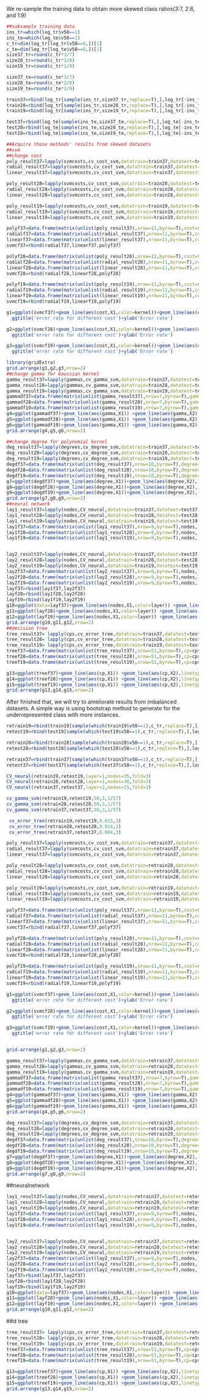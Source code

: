 We re-sample the training data to obtain more skewed class ratios(3:7, 2:8, and 1:9)

```r
##subsample training data
ins_tr=which(log_tr$v58==1)
ins_te=which(log_te$v58==1)
c_tr=dim(log_tr[log_tr$v58==0,])[1]
c_te=dim(log_tr[log_te$v58==0,])[1]
size37_tr=round(c_tr*3/7)
size28_tr=round(c_tr*2/8)
size19_tr=round(c_tr*1/9)

size37_te=round(c_te*3/7)
size28_te=round(c_te*2/8)
size19_te=round(c_te*1/9)

train37=rbind(log_tr[sample(ins_tr,size37_tr,replace=T),],log_tr[-ins_tr,])
train28=rbind(log_tr[sample(ins_tr,size28_tr,replace=T),],log_tr[-ins_tr,])
train19=rbind(log_tr[sample(ins_tr,size19_tr,replace=T),],log_tr[-ins_tr,])

test37=rbind(log_te[sample(ins_te,size37_te,replace=T),],log_te[-ins_te,])
test28=rbind(log_te[sample(ins_te,size28_te,replace=T),],log_te[-ins_te,])
test19=rbind(log_te[sample(ins_te,size19_te,replace=T),],log_te[-ins_te,])

##Acquire those methods' results from skewed datasets
##svm
##change cost
poly_result37=lapply(svmcosts,cv_cost_svm,datatrain=train37,datatest=test37,kernel='polynomial',fold=3)
radial_result37=lapply(svmcosts,cv_cost_svm,datatrain=train37,datatest=test37,kernel='radial',fold=3)
linear_result37=lapply(svmcosts,cv_cost_svm,datatrain=train37,datatest=test37,kernel='linear',fold=3)

poly_result28=lapply(svmcosts,cv_cost_svm,datatrain=train28,datatest=test28,kernel='polynomial',fold=3)
radial_result28=lapply(svmcosts,cv_cost_svm,datatrain=train28,datatest=test28,kernel='radial',fold=3)
linear_result28=lapply(svmcosts,cv_cost_svm,datatrain=train28,datatest=test28,kernel='linear',fold=3)

poly_result19=lapply(svmcosts,cv_cost_svm,datatrain=train19,datatest=test19,kernel='polynomial',fold=3)
radial_result19=lapply(svmcosts,cv_cost_svm,datatrain=train19,datatest=test19,kernel='radial',fold=3)
linear_result19=lapply(svmcosts,cv_cost_svm,datatrain=train19,datatest=test19,kernel='linear',fold=3)

polyf37=data.frame(matrix(unlist(poly_result37),nrow=11,byrow=T),cost=svmcosts,kernel='polynomial')
radialf37=data.frame(matrix(unlist(radial_result37),nrow=11,byrow=T),cost=svmcosts,kernel='radial')
linearf37=data.frame(matrix(unlist(linear_result37),nrow=11,byrow=T),cost=svmcosts,kernel='linear')
svmcf37=rbind(radialf37,linearf37,polyf37)

polyf28=data.frame(matrix(unlist(poly_result28),nrow=11,byrow=T),cost=svmcosts,kernel='polynomial')
radialf28=data.frame(matrix(unlist(radial_result28),nrow=11,byrow=T),cost=svmcosts,kernel='radial')
linearf28=data.frame(matrix(unlist(linear_result28),nrow=11,byrow=T),cost=svmcosts,kernel='linear')
svmcf28=rbind(radialf28,linearf28,polyf28)

polyf19=data.frame(matrix(unlist(poly_result19),nrow=11,byrow=T),cost=svmcosts,kernel='polynomial')
radialf19=data.frame(matrix(unlist(radial_result19),nrow=11,byrow=T),cost=svmcosts,kernel='radial')
linearf19=data.frame(matrix(unlist(linear_result19),nrow=11,byrow=T),cost=svmcosts,kernel='linear')
svmcf19=rbind(radialf19,linearf19,polyf19)

g1=ggplot(svmcf37)+geom_line(aes(cost,X1,color=kernel))+geom_line(aes(cost,X2,color=kernel),linetype='dashed') +ylab('Error') +theme(legend.position=c(0.98,0.98), legend.justification=c(1,1))+
  ggtitle('error rate for different cost')+ylab('Error rate')

g2=ggplot(svmcf28)+geom_line(aes(cost,X1,color=kernel))+geom_line(aes(cost,X2,color=kernel),linetype='dashed') +ylab('Error') +theme(legend.position=c(0.98,0.98), legend.justification=c(1,1))+
  ggtitle('error rate for different cost')+ylab('Error rate')

g3=ggplot(svmcf19)+geom_line(aes(cost,X1,color=kernel))+geom_line(aes(cost,X2,color=kernel),linetype='dashed') +ylab('Error') +theme(legend.position=c(0.98,0.98), legend.justification=c(1,1))+
  ggtitle('error rate for different cost')+ylab('Error rate')

library(gridExtra)
grid.arrange(g1,g2,g3,nrow=2)
##change gamma for Gaussian kernel
gamma_result37=lapply(gammas,cv_gamma_svm,datatrain=train37,datatest=test37,cost=50,fold=3)
gamma_result28=lapply(gammas,cv_gamma_svm,datatrain=train28,datatest=test28,cost=50,fold=3)
gamma_result19=lapply(gammas,cv_gamma_svm,datatrain=train19,datatest=test19,cost=50,fold=3)
gammadf37=data.frame(matrix(unlist(gamma_result37),nrow=7,byrow=T),gamma=gammas)
gammadf28=data.frame(matrix(unlist(gamma_result28),nrow=7,byrow=T),gamma=gammas)
gammadf19=data.frame(matrix(unlist(gamma_result19),nrow=7,byrow=T),gamma=gammas)
g4=ggplot(gammadf37)+geom_line(aes(gamma,X1)) +geom_line(aes(gamma,X2),linetype='dashed')+ylab('Error') +ggtitle('error rate for different gamma')
g5=ggplot(gammadf28)+geom_line(aes(gamma,X1)) +geom_line(aes(gamma,X2),linetype='dashed')+ylab('Error') +ggtitle('error rate for different gamma')
g6=ggplot(gammadf19)+geom_line(aes(gamma,X1)) +geom_line(aes(gamma,X2),linetype='dashed')+ylab('Error') +ggtitle('error rate for different gamma')
grid.arrange(g4,g5,g6,nrow=2)

##change degree for polynomial kernel
deg_result37=lapply(degrees,cv_degree_svm,datatrain=train37,datatest=test37,cost=50,fold=3)
deg_result28=lapply(degrees,cv_degree_svm,datatrain=train28,datatest=test28,cost=50,fold=3)
deg_result19=lapply(degrees,cv_degree_svm,datatrain=train19,datatest=test19,cost=50,fold=3)
degdf37=data.frame(matrix(unlist(deg_result37),nrow=10,byrow=T),degree=degrees)
degdf28=data.frame(matrix(unlist(deg_result28),nrow=10,byrow=T),degree=degrees)
degdf19=data.frame(matrix(unlist(deg_result19),nrow=10,byrow=T),degree=degrees)
g7=ggplot(degdf37)+geom_line(aes(degree,X1))+geom_line(aes(degree,X2),linetype='dashed') +ylab('Error') +ggtitle('error rate for different degree')
g8=ggplot(degdf28)+geom_line(aes(degree,X1))+geom_line(aes(degree,X2),linetype='dashed') +ylab('Error') +ggtitle('error rate for different degree')
g9=ggplot(degdf19)+geom_line(aes(degree,X1))+geom_line(aes(degree,X2),linetype='dashed') +ylab('Error') +ggtitle('error rate for different degree')
grid.arrange(g7,g8,g9,nrow=2)
##neural network
lay1_result37=lapply(nodes,CV_neural,datatrain=train37,datatest=test37,layer=1,fold=3)
lay1_result28=lapply(nodes,CV_neural,datatrain=train28,datatest=test28,layer=1,fold=3)
lay1_result19=lapply(nodes,CV_neural,datatrain=train19,datatest=test19,layer=1,fold=3)
lay1f37=data.frame(matrix(unlist(lay1_result37),nrow=9,byrow=T),nodes,layer='layer1')
lay1f28=data.frame(matrix(unlist(lay1_result28),nrow=9,byrow=T),nodes,layer='layer1')
lay1f19=data.frame(matrix(unlist(lay1_result19),nrow=9,byrow=T),nodes,layer='layer1')


lay2_result37=lapply(nodes,CV_neural,datatrain=train37,datatest=test37,layer=2,fold=3)
lay2_result28=lapply(nodes,CV_neural,datatrain=train28,datatest=test28,layer=2,fold=3)
lay2_result19=lapply(nodes,CV_neural,datatrain=train19,datatest=test19,layer=2,fold=3)
lay2f37=data.frame(matrix(unlist(lay2_result37),nrow=9,byrow=T),nodes,layer='layer2')
lay2f28=data.frame(matrix(unlist(lay2_result28),nrow=9,byrow=T),nodes,layer='layer2')
lay2f19=data.frame(matrix(unlist(lay2_result19),nrow=9,byrow=T),nodes,layer='layer2')
layf37=rbind(lay1f37,lay2f37)
layf28=rbind(lay1f28,lay2f28)
layf19=rbind(lay1f19,lay2f19)
g10=ggplot(data=layf37)+geom_line(aes(nodes,X1,color=layer)) +geom_line(aes(nodes,X2,color=layer),linetype='dashed')+ylab('Error') +theme(legend.position=c(0.98,0.98), legend.justification=c(1,1))+ggtitle('error rate for different nodes')
g11=ggplot(layf28)+geom_line(aes(nodes,X1,color=layer)) +geom_line(aes(nodes,X2,color=layer),linetype='dashed')+ylab('Error') +theme(legend.position=c(0.98,0.98), legend.justification=c(1,1))+ggtitle('error rate for different nodes')
g12=ggplot(layf19)+geom_line(aes(nodes,X1,color=layer)) +geom_line(aes(nodes,X2,color=layer),linetype='dashed')+ylab('Error') +theme(legend.position=c(0.98,0.98), legend.justification=c(1,1))+ggtitle('error rate for different nodes')
grid.arrange(g10,g11,g12,nrow=2)
##decision tree
tree_result37= lapply(cps,cv_error_tree,datatrain=train37,datatest=test37,fold=3)
tree_result28= lapply(cps,cv_error_tree,datatrain=train28,datatest=test28,fold=3)
tree_result19= lapply(cps,cv_error_tree,datatrain=train19,datatest=test19,fold=3)
treef37=data.frame(matrix(unlist(tree_result37),nrow=51,byrow=T),cp=cps)
treef28=data.frame(matrix(unlist(tree_result28),nrow=51,byrow=T),cp=cps)
treef19=data.frame(matrix(unlist(tree_result19),nrow=51,byrow=T),cp=cps)

g13=ggplot(treef37)+geom_line(aes(cp,X1)) +geom_line(aes(cp,X2),linetype='dashed')+ylab('Error') +theme(legend.position=c(0.98,0.98), legend.justification=c(1,1))+ggtitle('error rate for different tree size')
g14=ggplot(treef28)+geom_line(aes(cp,X1)) +geom_line(aes(cp,X2),linetype='dashed')+ylab('Error') +theme(legend.position=c(0.98,0.98), legend.justification=c(1,1))+ggtitle('error rate for different tree size')
g15=ggplot(treef19)+geom_line(aes(cp,X1)) +geom_line(aes(cp,X2),linetype='dashed')+ylab('Error') +theme(legend.position=c(0.98,0.98), legend.justification=c(1,1))+ggtitle('error rate for different tree size')
grid.arrange(g13,g14,g15,nrow=2)
```

After finished that, we will try to ameliorate results from imbalanced datasets. A simple way is using bootstrap method to generate for the underrepresented class with more instances.

```r

retrain19=rbind(train19[sample(which(train19$v58==1),c_tr,replace=T),],log_tr[-ins_tr,])
retest19=rbind(test19[sample(which(test19$v58==1),c_tr,replace=T),],log_te[-ins_te,])

retrain28=rbind(train28[sample(which(train28$v58==1),c_tr,replace=T),],log_tr[-ins_tr,])
retest28=rbind(test28[sample(which(test28$v58==1),c_tr,replace=T),],log_te[-ins_te,])

retrain37=rbind(train37[sample(which(train37$v58==1),c_tr,replace=T),],log_tr[-ins_tr,])
retest37=rbind(test37[sample(which(test37$v58==1),c_tr,replace=T),],log_te[-ins_te,])

CV_neural(retrain19,retest19,layer=1,nodes=35,fold=3)
CV_neural(retrain28,retest28,layer=1,nodes=30,fold=3)
CV_neural(retrain37,retest37,layer=2,nodes=15,fold=3)

cv_gamma_svm(retrain19,retest19,50,3,1/57)
cv_gamma_svm(retrain28,retest28,50,3,1/57)
cv_gamma_svm(retrain37,retest37,50,3,1/57)

 cv_error_tree(retrain19,retest19,0.015,3)
 cv_error_tree(retrain28,retest28,0.014,3)
 cv_error_tree(retrain37,retest37,0.004,3)
```

```r
poly_result37=lapply(svmcosts,cv_cost_svm,datatrain=retrain37,datatest=retest37,kernel='polynomial',fold=3)
radial_result37=lapply(svmcosts,cv_cost_svm,datatrain=retrain37,datatest=retest37,kernel='radial',fold=3)
linear_result37=lapply(svmcosts,cv_cost_svm,datatrain=retrain37,datatest=retest37,kernel='linear',fold=3)

poly_result28=lapply(svmcosts,cv_cost_svm,datatrain=retrain28,datatest=retest28,kernel='polynomial',fold=3)
radial_result28=lapply(svmcosts,cv_cost_svm,datatrain=retrain28,datatest=retest28,kernel='radial',fold=3)
linear_result28=lapply(svmcosts,cv_cost_svm,datatrain=retrain28,datatest=retest28,kernel='linear',fold=3)

poly_result19=lapply(svmcosts,cv_cost_svm,datatrain=retrain19,datatest=retest19,kernel='polynomial',fold=3)
radial_result19=lapply(svmcosts,cv_cost_svm,datatrain=retrain19,datatest=retest19,kernel='radial',fold=3)
linear_result19=lapply(svmcosts,cv_cost_svm,datatrain=retrain19,datatest=retest19,kernel='linear',fold=3)

polyf37=data.frame(matrix(unlist(poly_result37),nrow=11,byrow=T),cost=svmcosts,kernel='polynomial')
radialf37=data.frame(matrix(unlist(radial_result37),nrow=11,byrow=T),cost=svmcosts,kernel='radial')
linearf37=data.frame(matrix(unlist(linear_result37),nrow=11,byrow=T),cost=svmcosts,kernel='linear')
svmcf37=rbind(radialf37,linearf37,polyf37)

polyf28=data.frame(matrix(unlist(poly_result28),nrow=11,byrow=T),cost=svmcosts,kernel='polynomial')
radialf28=data.frame(matrix(unlist(radial_result28),nrow=11,byrow=T),cost=svmcosts,kernel='radial')
linearf28=data.frame(matrix(unlist(linear_result28),nrow=11,byrow=T),cost=svmcosts,kernel='linear')
svmcf28=rbind(radialf28,linearf28,polyf28)

polyf19=data.frame(matrix(unlist(poly_result19),nrow=11,byrow=T),cost=svmcosts,kernel='polynomial')
radialf19=data.frame(matrix(unlist(radial_result19),nrow=11,byrow=T),cost=svmcosts,kernel='radial')
linearf19=data.frame(matrix(unlist(linear_result19),nrow=11,byrow=T),cost=svmcosts,kernel='linear')
svmcf19=rbind(radialf19,linearf19,polyf19)

g1=ggplot(svmcf37)+geom_line(aes(cost,X1,color=kernel))+geom_line(aes(cost,X2,color=kernel),linetype='dashed') +ylab('Error') +theme(legend.position=c(0.98,0.98), legend.justification=c(1,1))+
  ggtitle('error rate for different cost')+ylab('Error rate')

g2=ggplot(svmcf28)+geom_line(aes(cost,X1,color=kernel))+geom_line(aes(cost,X2,color=kernel),linetype='dashed') +ylab('Error') +theme(legend.position=c(0.98,0.98), legend.justification=c(1,1))+
  ggtitle('error rate for different cost')+ylab('Error rate')

g3=ggplot(svmcf19)+geom_line(aes(cost,X1,color=kernel))+geom_line(aes(cost,X2,color=kernel),linetype='dashed') +ylab('Error') +theme(legend.position=c(0.98,0.98), legend.justification=c(1,1))+
  ggtitle('error rate for different cost')+ylab('Error rate')


grid.arrange(g1,g2,g3,nrow=2)
```

```r
gamma_result37=lapply(gammas,cv_gamma_svm,datatrain=retrain37,datatest=retest37,cost=50,fold=3)
gamma_result28=lapply(gammas,cv_gamma_svm,datatrain=retrain28,datatest=retest28,cost=50,fold=3)
gamma_result19=lapply(gammas,cv_gamma_svm,datatrain=retrain19,datatest=retest19,cost=50,fold=3)
gammadf37=data.frame(matrix(unlist(gamma_result37),nrow=7,byrow=T),gamma=gammas)
gammadf28=data.frame(matrix(unlist(gamma_result28),nrow=7,byrow=T),gamma=gammas)
gammadf19=data.frame(matrix(unlist(gamma_result19),nrow=7,byrow=T),gamma=gammas)
g4=ggplot(gammadf37)+geom_line(aes(gamma,X1)) +geom_line(aes(gamma,X2),linetype='dashed')+ylab('Error') +ggtitle('error rate for different gamma')
g5=ggplot(gammadf28)+geom_line(aes(gamma,X1)) +geom_line(aes(gamma,X2),linetype='dashed')+ylab('Error') +ggtitle('error rate for different gamma')
g6=ggplot(gammadf19)+geom_line(aes(gamma,X1)) +geom_line(aes(gamma,X2),linetype='dashed')+ylab('Error') +ggtitle('error rate for different gamma')
grid.arrange(g4,g5,g6,nrow=2)
```

```r
deg_result37=lapply(degrees,cv_degree_svm,datatrain=retrain37,datatest=retest37,cost=50,fold=3)
deg_result28=lapply(degrees,cv_degree_svm,datatrain=retrain28,datatest=retest28,cost=50,fold=3)
deg_result19=lapply(degrees,cv_degree_svm,datatrain=retrain19,datatest=retest19,cost=50,fold=3)
degdf37=data.frame(matrix(unlist(deg_result37),nrow=10,byrow=T),degree=degrees)
degdf28=data.frame(matrix(unlist(deg_result28),nrow=10,byrow=T),degree=degrees)
degdf19=data.frame(matrix(unlist(deg_result19),nrow=10,byrow=T),degree=degrees)
g7=ggplot(degdf37)+geom_line(aes(degree,X1))+geom_line(aes(degree,X2),linetype='dashed') +ylab('Error') +ggtitle('error rate for different degree')
g8=ggplot(degdf28)+geom_line(aes(degree,X1))+geom_line(aes(degree,X2),linetype='dashed') +ylab('Error') +ggtitle('error rate for different degree')
g9=ggplot(degdf19)+geom_line(aes(degree,X1))+geom_line(aes(degree,X2),linetype='dashed') +ylab('Error') +ggtitle('error rate for different degree')
grid.arrange(g7,g8,g9,nrow=2)
```



##neuralnetwork

```r
lay1_result37=lapply(nodes,CV_neural,datatrain=retrain37,datatest=retest37,layer=1,fold=3)
lay1_result28=lapply(nodes,CV_neural,datatrain=retrain28,datatest=retest28,layer=1,fold=3)
lay1_result19=lapply(nodes,CV_neural,datatrain=retrain19,datatest=retest19,layer=1,fold=3)
lay1f37=data.frame(matrix(unlist(lay1_result37),nrow=9,byrow=T),nodes,layer='layer1')
lay1f28=data.frame(matrix(unlist(lay1_result28),nrow=9,byrow=T),nodes,layer='layer1')
lay1f19=data.frame(matrix(unlist(lay1_result19),nrow=9,byrow=T),nodes,layer='layer1')


lay2_result37=lapply(nodes,CV_neural,datatrain=retrain37,datatest=retest37,layer=2,fold=3)
lay2_result28=lapply(nodes,CV_neural,datatrain=retrain28,datatest=retest28,layer=2,fold=3)
lay2_result19=lapply(nodes,CV_neural,datatrain=retrain19,datatest=retest19,layer=2,fold=3)
lay2f37=data.frame(matrix(unlist(lay2_result37),nrow=9,byrow=T),nodes,layer='layer2')
lay2f28=data.frame(matrix(unlist(lay2_result28),nrow=9,byrow=T),nodes,layer='layer2')
lay2f19=data.frame(matrix(unlist(lay2_result19),nrow=9,byrow=T),nodes,layer='layer2')
layf37=rbind(lay1f37,lay2f37)
layf28=rbind(lay1f28,lay2f28)
layf19=rbind(lay1f19,lay2f19)
g10=ggplot(data=layf37)+geom_line(aes(nodes,X1,color=layer)) +geom_line(aes(nodes,X2,color=layer),linetype='dashed')+ylab('Error') +theme(legend.position=c(0.98,0.98), legend.justification=c(1,1))+ggtitle('error rate for different nodes')
g11=ggplot(layf28)+geom_line(aes(nodes,X1,color=layer)) +geom_line(aes(nodes,X2,color=layer),linetype='dashed')+ylab('Error') +theme(legend.position=c(0.98,0.98), legend.justification=c(1,1))+ggtitle('error rate for different nodes')
g12=ggplot(layf19)+geom_line(aes(nodes,X1,color=layer)) +geom_line(aes(nodes,X2,color=layer),linetype='dashed')+ylab('Error') +theme(legend.position=c(0.98,0.98), legend.justification=c(1,1))+ggtitle('error rate for different nodes')
grid.arrange(g10,g11,g12,nrow=2)
```



##d tree
```r
tree_result37= lapply(cps,cv_error_tree,datatrain=train37,datatest=retest37,fold=3)
tree_result28= lapply(cps,cv_error_tree,datatrain=train28,datatest=retest28,fold=3)
tree_result19= lapply(cps,cv_error_tree,datatrain=train19,datatest=retest19,fold=3)
treef37=data.frame(matrix(unlist(tree_result37),nrow=51,byrow=T),cp=cps)
treef28=data.frame(matrix(unlist(tree_result28),nrow=51,byrow=T),cp=cps)
treef19=data.frame(matrix(unlist(tree_result19),nrow=51,byrow=T),cp=cps)

g13=ggplot(treef37)+geom_line(aes(cp,X1)) +geom_line(aes(cp,X2),linetype='dashed')+ylab('Error') +theme(legend.position=c(0.98,0.98), legend.justification=c(1,1))+ggtitle('error rate for different tree size')
g14=ggplot(treef28)+geom_line(aes(cp,X1)) +geom_line(aes(cp,X2),linetype='dashed')+ylab('Error') +theme(legend.position=c(0.98,0.98), legend.justification=c(1,1))+ggtitle('error rate for different tree size')
g15=ggplot(treef19)+geom_line(aes(cp,X1)) +geom_line(aes(cp,X2),linetype='dashed')+ylab('Error') +theme(legend.position=c(0.98,0.98), legend.justification=c(1,1))+ggtitle('error rate for different tree size')
grid.arrange(g13,g14,g15,nrow=2)
```



